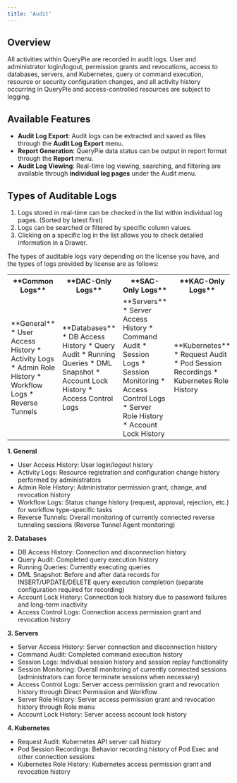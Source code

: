 ```yaml
---
title: 'Audit'
---
```


## Overview

All activities within QueryPie are recorded in audit logs. User and administrator login/logout, permission grants and revocations, access to databases, servers, and Kubernetes, query or command execution, resource or security configuration changes, and all activity history occurring in QueryPie and access-controlled resources are subject to logging.

## Available Features

* **Audit Log Export**: Audit logs can be extracted and saved as files through the **Audit Log Export** menu.
* **Report Generation**: QueryPie data status can be output in report format through the **Report** menu.
* **Audit Log Viewing**: Real-time log viewing, searching, and filtering are available through **individual log pages** under the Audit menu.

## Types of Auditable Logs

1. Logs stored in real-time can be checked in the list within individual log pages. (Sorted by latest first)
2. Logs can be searched or filtered by specific column values.
3. Clicking on a specific log in the list allows you to check detailed information in a Drawer.

The types of auditable logs vary depending on the license you have, and the types of logs provided by license are as follows:

<table data-table-width="760" data-layout="default" local-id="2eeba34f-b909-48ea-a011-5381931efcd4">
<tbody>
<tr>
<th>
**Common Logs**
</th>
<th>
**DAC-Only Logs**
</th>
<th>
**SAC-Only Logs**
</th>
<th>
**KAC-Only Logs**
</th>
</tr>
<tr>
<td>
**General**
* User Access History
* Activity Logs
* Admin Role History
* Workflow Logs
* Reverse Tunnels
</td>
<td>
**Databases**
* DB Access History
* Query Audit
* Running Queries
* DML Snapshot
* Account Lock History
* Access Control Logs
</td>
<td>
**Servers**
* Server Access History
* Command Audit
* Session Logs
* Session Monitoring
* Access Control Logs
* Server Role History
* Account Lock History
</td>
<td>
**Kubernetes**
* Request Audit
* Pod Session Recordings
* Kubernetes Role History
</td>
</tr>
</tbody>
</table>

**1. General**

* User Access History: User login/logout history
* Activity Logs: Resource registration and configuration change history performed by administrators
* Admin Role History: Administrator permission grant, change, and revocation history
* Workflow Logs: Status change history (request, approval, rejection, etc.) for workflow type-specific tasks
* Reverse Tunnels: Overall monitoring of currently connected reverse tunneling sessions (Reverse Tunnel Agent monitoring)

**2. Databases**

* DB Access History: Connection and disconnection history
* Query Audit: Completed query execution history
* Running Queries: Currently executing queries
* DML Snapshot: Before and after data records for INSERT/UPDATE/DELETE query execution completion (separate configuration required for recording)
* Account Lock History: Connection lock history due to password failures and long-term inactivity
* Access Control Logs: Connection access permission grant and revocation history

**3. Servers**

* Server Access History: Server connection and disconnection history
* Command Audit: Completed command execution history
* Session Logs: Individual session history and session replay functionality
* Session Monitoring: Overall monitoring of currently connected sessions (administrators can force terminate sessions when necessary)
* Access Control Logs: Server access permission grant and revocation history through Direct Permission and Workflow
* Server Role History: Server access permission grant and revocation history through Role menu
* Account Lock History: Server access account lock history

**4. Kubernetes**

* Request Audit: Kubernetes API server call history
* Pod Session Recordings: Behavior recording history of Pod Exec and other connection sessions
* Kubernetes Role History: Kubernetes access permission grant and revocation history

